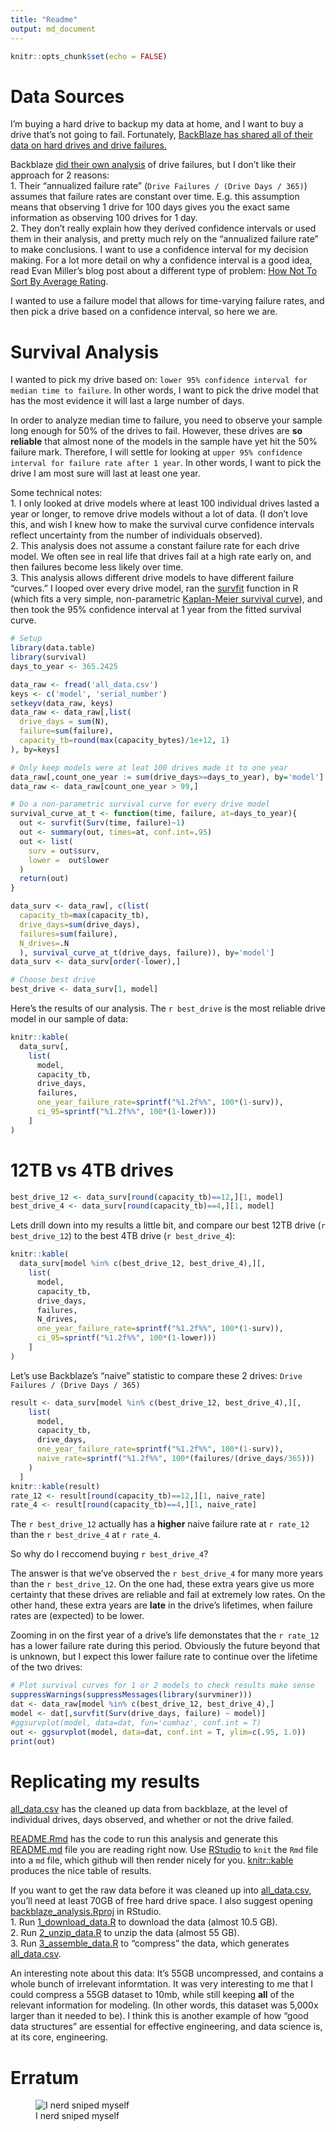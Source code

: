 ```yaml
---
title: "Readme"
output: md_document
---
```


```r
knitr::opts_chunk$set(echo = FALSE)
```

# Data Sources
I'm buying a hard drive to backup my data at home, and I want to buy a drive that's not going to fail.  Fortunately, [BackBlaze has shared all of their data on hard drives and drive failures.](https://www.backblaze.com/b2/hard-drive-test-data.html#downloading-the-raw-hard-drive-test-data) 

Backblaze [did their own analysis](https://www.backblaze.com/blog/backblaze-hard-drive-stats-q1-2020/) of drive failures, but I don't like their approach for 2 reasons:    
1. Their "annualized failure rate" (`Drive Failures / (Drive Days / 365)`) assumes that failure rates are constant over time.  E.g. this assumption means that observing 1 drive for 100 days gives you the exact same information as observing 100 drives for 1 day.    
2. They don't really explain how they derived confidence intervals or used them in their analysis, and pretty much rely on the "annualized failure rate" to make conclusions.  I want to use a confidence interval for my decision making. For a lot more detail on why a confidence interval is a good idea, read Evan Miller's blog post about a different type of problem: [How Not To Sort By Average Rating](https://www.evanmiller.org/how-not-to-sort-by-average-rating.html).    


I wanted to use a failure model that allows for time-varying failure rates, and then pick a drive based on a confidence interval, so here we are.

# Survival Analysis

I wanted to pick my drive based on: `lower 95% confidence interval for median time to failure`.  In other words, I want to pick the drive model that has the most evidence it will last a large number of days.

In order to analyze median time to failure, you need to observe your sample long enough for 50% of the drives to fail.  However, these drives are **so reliable** that almost none of the models in the sample have yet hit the 50% failure mark.  Therefore, I will settle for looking at `upper 95% confidence interval for failure rate after 1 year`.  In other words, I want to pick the drive I am most sure will last at least one year.

Some technical notes:    
1. I only looked at drive models where at least 100 individual drives lasted a year or longer, to remove drive models without a lot of data.  (I don't love this, and wish I knew how to make the survival curve confidence intervals reflect uncertainty from the number of individuals observed).    
2. This analysis does not assume a constant failure rate for each drive model.  We often see in real life that drives fail at a high rate early on, and then failures become less likely over time.    
3. This analysis allows different drive models to have different failure "curves."  I looped over every drive model, ran the [survfit](https://www.rdocumentation.org/packages/survival/versions/2.11-4/topics/survfit) function in R (which fits a very simple, non-parametric [Kaplan-Meier survival curve](https://en.wikipedia.org/wiki/Kaplan%E2%80%93Meier_estimator)), and then took the 95% confidence interval at 1 year from the fitted survival curve.    

```r
# Setup
library(data.table)
library(survival)
days_to_year <- 365.2425

data_raw <- fread('all_data.csv')
keys <- c('model', 'serial_number')
setkeyv(data_raw, keys)
data_raw <- data_raw[,list(
  drive_days = sum(N),
  failure=sum(failure),
  capacity_tb=round(max(capacity_bytes)/1e+12, 1)
), by=keys]

# Only keep models were at leat 100 drives made it to one year
data_raw[,count_one_year := sum(drive_days>=days_to_year), by='model']
data_raw <- data_raw[count_one_year > 99,]

# Do a non-parametric survival curve for every drive model
survival_curve_at_t <- function(time, failure, at=days_to_year){
  out <- survfit(Surv(time, failure)~1)
  out <- summary(out, times=at, conf.int=.95)
  out <- list(
    surv = out$surv,
    lower =  out$lower
  )
  return(out)
}

data_surv <- data_raw[, c(list(
  capacity_tb=max(capacity_tb), 
  drive_days=sum(drive_days),
  failures=sum(failure),
  N_drives=.N
  ), survival_curve_at_t(drive_days, failure)), by='model']
data_surv <- data_surv[order(-lower),]

# Choose best drive
best_drive <- data_surv[1, model]
```

Here's the results of our analysis.  The `r best_drive` is the most reliable drive model in our sample of data:
```r
knitr::kable(
  data_surv[,
    list(
      model, 
      capacity_tb, 
      drive_days,
      failures,
      one_year_failure_rate=sprintf("%1.2f%%", 100*(1-surv)),
      ci_95=sprintf("%1.2f%%", 100*(1-lower)))
    ]
)
```

# 12TB vs 4TB drives
```r
best_drive_12 <- data_surv[round(capacity_tb)==12,][1, model]
best_drive_4 <- data_surv[round(capacity_tb)==4,][1, model]
```

Lets drill down into my results a little bit, and compare our best 12TB drive (`r best_drive_12`) to the best 4TB drive (`r best_drive_4`):

```r
knitr::kable(
  data_surv[model %in% c(best_drive_12, best_drive_4),][,
    list(
      model, 
      capacity_tb, 
      drive_days,
      failures,
      N_drives,
      one_year_failure_rate=sprintf("%1.2f%%", 100*(1-surv)),
      ci_95=sprintf("%1.2f%%", 100*(1-lower)))
    ]
)
```

Let's use Backblaze's "naive" statistic to compare these 2 drives: `Drive Failures / (Drive Days / 365)`

```r
result <- data_surv[model %in% c(best_drive_12, best_drive_4),][,
    list(
      model, 
      capacity_tb, 
      drive_days,
      one_year_failure_rate=sprintf("%1.2f%%", 100*(1-surv)),
      naive_rate=sprintf("%1.2f%%", 100*(failures/(drive_days/365)))
    )
  ]
knitr::kable(result)
rate_12 <- result[round(capacity_tb)==12,][1, naive_rate]
rate_4 <- result[round(capacity_tb)==4,][1, naive_rate]
```

The `r best_drive_12` actually has a **higher** naive failure rate at `r rate_12` than the `r best_drive_4` at `r rate_4`.

So why do I reccomend buying `r best_drive_4`?

The answer is that we've observed the `r best_drive_4` for many more years than the `r best_drive_12`.  On the one had, these extra years give us more certainty that these drives are reliable and fail at extremely low rates.  On the other hand, these extra years are **late** in the drive's lifetimes, when failure rates are (expected) to be lower.

Zooming in on the first year of a drive's life demonstates that the `r rate_12` has a lower failure rate during this period.  Obviously the future beyond that is unknown, but I expect this lower failure rate to continue over the lifetime of the two drives:

```r
# Plot survival curves for 1 or 2 models to check results make sense
suppressWarnings(suppressMessages(library(survminer)))
dat <- data_raw[model %in% c(best_drive_12, best_drive_4),]
model <- dat[,survfit(Surv(drive_days, failure) ~ model)]
#ggsurvplot(model, data=dat, fun='cumhaz', conf.int = T)
out <- ggsurvplot(model, data=dat, conf.int = T, ylim=c(.95, 1.0))
print(out)
```

# Replicating my results
[all_data.csv](all_data.csv) has the cleaned up data from backblaze, at the level of individual drives, days observed, and whether or not the drive failed.   

[README.Rmd](README.Rmd) has the code to run this analysis and generate this [README.md](README.md) file you are reading right now. Use [RStudio](https://rstudio.com/products/rstudio/download/) to `knit` the `Rmd` file into a `md` file, which github will then render nicely for you. [knitr::kable](https://www.rdocumentation.org/packages/knitr/versions/1.29/topics/kable) produces the nice table of results.

If you want to get the raw data before it was cleaned up into [all_data.csv](all_data.csv), you'll need at least 70GB of free hard drive space.  I also suggest opening [backblaze_analysis.Rproj](backblaze_analysis.Rproj) in RStudio.    
1.  Run [1_download_data.R](1_download_data.R) to download the data (almost 10.5 GB).    
2.  Run [2_unzip_data.R](2_unzip_data.R) to unzip the data (almost 55 GB).    
3.  Run [3_assemble_data.R](3_assemble_data.R) to "compress" the data, which generates [all_data.csv](all_data.csv).    

An interesting note about this data: It's 55GB uncompressed, and contains a whole bunch of irrelevant informtation.  It was very interesting to me that I could compress a 55GB dataset to 10mb, while still keeping **all** of the relevant information for modeling.  (In other words, this dataset was 5,000x larger than it needed to be). I think this is another example of how "good data structures" are essential for effective engineering, and data science is, at its core, engineering.

# Erratum
![I nerd sniped myself](https://imgs.xkcd.com/comics/nerd_sniping.png)
